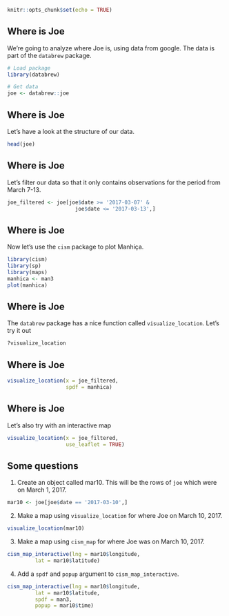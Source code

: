 ```r
knitr::opts_chunk$set(echo = TRUE)
```


## Where is Joe {.build}

We're going to analyze where Joe is, using data from google. The data is part of the `databrew` package.

```r
# Load package
library(databrew)

# Get data
joe <- databrew::joe
```

## Where is Joe {.build}

Let's have a look at the structure of our data.

```r
head(joe)
```

## Where is Joe {.build}

Let's filter our data so that it only contains observations for the period from March 7-13.

```r
joe_filtered <- joe[joe$date >= '2017-03-07' &
                      joe$date <= '2017-03-13',]
```

## Where is Joe {.build}

Now let's use the `cism` package to plot Manhiça.

```r
library(cism)
library(sp)
library(maps)
manhica <- man3
plot(manhica)
```

## Where is Joe {.build}

The `databrew` package has a nice function called `visualize_location`. Let's try it out

```r
?visualize_location
```

## Where is Joe {.build}

```r
visualize_location(x = joe_filtered,
                   spdf = manhica)
```



## Where is Joe {.build}

Let's also try with an interactive map

```r
visualize_location(x = joe_filtered,
                   use_leaflet = TRUE)
```

## Some questions

1. Create an object called mar10. This will be the rows of `joe` which were on March 1, 2017.

```r
mar10 <- joe[joe$date == '2017-03-10',]
```

2. Make a map using `visualize_location` for where Joe on March 10, 2017.

```r
visualize_location(mar10)
```

3. Make a map using `cism_map` for where Joe was on March 10, 2017.

```r
cism_map_interactive(lng = mar10$longitude,
         lat = mar10$latitude)
```

4. Add a `spdf` and `popup` argument to `cism_map_interactive`.


```r
cism_map_interactive(lng = mar10$longitude,
         lat = mar10$latitude,
         spdf = man3,
         popup = mar10$time)
```
